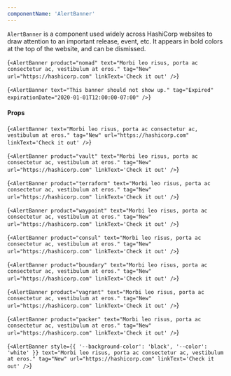 ```yaml
---
componentName: 'AlertBanner'
---
```


`AlertBanner` is a component used widely across HashiCorp websites to draw attention to an important release, event, etc. It appears in bold colors at the top of the website, and can be dismissed.

<LiveComponent>{`<AlertBanner
  product="nomad"
  text="Morbi leo risus, porta ac consectetur ac, vestibulum at eros."
  tag="New"
  url="https://hashicorp.com"
  linkText='Check it out'
/>`}</LiveComponent>

<LiveComponent>{`<AlertBanner
  text="This banner should not show up."
  tag="Expired"
  expirationDate="2020-01-01T12:00:00-07:00"
/>`}</LiveComponent>

<UsageDetails packageJson={packageJson} />

#### Props

<PropsTable props={componentProps} />

<LiveComponent collapsed>{`<AlertBanner
text="Morbi leo risus, porta ac consectetur ac, vestibulum at eros."
tag="New"
url="https://hashicorp.com"
linkText='Check it out'
/>`}</LiveComponent>

<LiveComponent>{`<AlertBanner
product="vault"
text="Morbi leo risus, porta ac consectetur ac, vestibulum at eros."
tag="New"
url="https://hashicorp.com"
linkText='Check it out'
/>`}</LiveComponent>

<LiveComponent>{`<AlertBanner
product="terraform"
text="Morbi leo risus, porta ac consectetur ac, vestibulum at eros."
tag="New"
url="https://hashicorp.com"
linkText='Check it out'
/>`}</LiveComponent>

<LiveComponent>{`<AlertBanner
product="waypoint"
text="Morbi leo risus, porta ac consectetur ac, vestibulum at eros."
tag="New"
url="https://hashicorp.com"
linkText='Check it out'
/>`}</LiveComponent>

<LiveComponent>{`<AlertBanner
product="consul"
text="Morbi leo risus, porta ac consectetur ac, vestibulum at eros."
tag="New"
url="https://hashicorp.com"
linkText='Check it out'
/>`}</LiveComponent>

<LiveComponent>{`<AlertBanner
product="boundary"
text="Morbi leo risus, porta ac consectetur ac, vestibulum at eros."
tag="New"
url="https://hashicorp.com"
linkText='Check it out'
/>`}</LiveComponent>

<LiveComponent>{`<AlertBanner
product="vagrant"
text="Morbi leo risus, porta ac consectetur ac, vestibulum at eros."
tag="New"
url="https://hashicorp.com"
linkText='Check it out'
/>`}</LiveComponent>

<LiveComponent>{`<AlertBanner
product="packer"
text="Morbi leo risus, porta ac consectetur ac, vestibulum at eros."
tag="New"
url="https://hashicorp.com"
linkText='Check it out'
/>`}</LiveComponent>

<LiveComponent>{`<AlertBanner
style={{
  '--background-color': 'black',
  '--color': 'white'
}}
text="Morbi leo risus, porta ac consectetur ac, vestibulum at eros."
tag="New"
url="https://hashicorp.com"
linkText='Check it out'
/>`}</LiveComponent>
